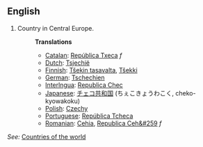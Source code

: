 ==English==

# Country in Central Europe.
#:'''Translations'''
#:*[[Catalan]]: [[República Txeca]] ''f''
#:*[[Dutch]]: [[Tsjechië]]
#:*[[Finnish]]: [[Tšekin tasavalta]], [[Tšekki]]
#:*[[German]]: [[Tschechien]]
#:*[[Interlngua]]: [[Republica Chec]]
#:*[[Japanese]]: [[チェコ共和国]] (ちぇこきょうわこく, cheko-kyowakoku)
#:*[[Polish]]: [[Czechy]]
#:*[[Portuguese]]: [[República Tcheca]]
#:*[[Romanian]]: [[Cehia]], [[Republica Ceh&#259]] ''f''

''See:'' [[Countries of the world]]
